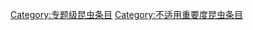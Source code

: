 {{emptycat}}
{{昆虫条目统计表}}

[[Category:专题级昆虫条目|Category:专题级昆虫条目]]
[[Category:不适用重要度昆虫条目|Category:不适用重要度昆虫条目]]